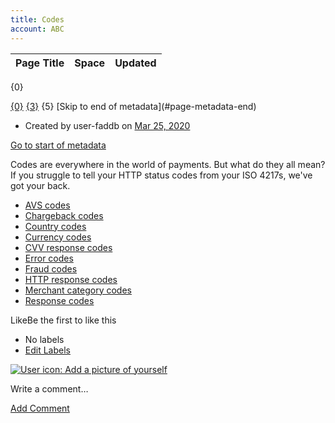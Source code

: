 ```yaml
---
title: Codes
account: ABC
---
```


<table class="aui"> <thead> <tr class="header"> <th class="search-result-title">Page Title</th> <th class="search-result-space">Space</th> <th class="search-result-date">Updated</th> </tr> </thead> </table> <p class="search-result-count">{0}</p> <tr class="search-result"> <td class="search-result-title"><a href="{1}" class="content-type-{2}"><span>{0}</span></a></td> <td class="search-result-space"><a class="space" href="/display/{4}/" title="{3}">{3}</a></td> <td class="search-result-date"><span class="date" title="{6}">{5}</span></td> </tr> [Skip to end of metadata](#page-metadata-end)

*   Created by user-faddb on [Mar 25, 2020](/pages/viewpreviousversions.action?pageId=2785357 "Show changes")

[Go to start of metadata](#page-metadata-start)

Codes are everywhere in the world of payments. But what do they all mean? If you struggle to tell your HTTP status codes from your ISO 4217s, we've got your back.

*   [AVS codes](/display/DOCS/AVS+codes)
*   [Chargeback codes](/display/DOCS/Chargeback+codes)
*   [Country codes](/display/DOCS/Country+codes)
*   [Currency codes](/display/DOCS/Currency+codes)
*   [CVV response codes](/display/DOCS/CVV+response+codes)
*   [Error codes](/display/DOCS/Error+codes)
*   [Fraud codes](/display/DOCS/Fraud+codes)
*   [HTTP response codes](/display/DOCS/HTTP+response+codes)
*   [Merchant category codes](/display/DOCS/Merchant+category+codes)
*   [Response codes](/display/DOCS/Response+codes)

LikeBe the first to like this

*   No labels
*   [Edit Labels](# "Edit Labels (Type 'l')")

[![User icon: Add a picture of yourself](/s/en_GB/7901/abf7b35644d5a5d1d7e4b0969a83e8eb2b569fb5/_/images/icons/profilepics/add_profile_pic.svg)](/users/profile/editmyprofilepicture.action)

Write a comment…

[Add Comment](/display/DOCS/Codes?showComments=true&showCommentArea=true#addcomment)